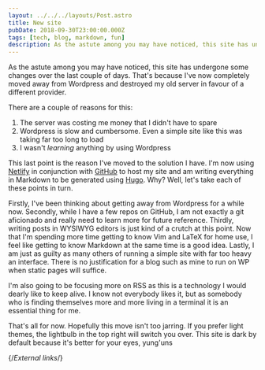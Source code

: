 ```yaml
---
layout: ../../../layouts/Post.astro
title: New site
pubDate: 2018-09-30T23:00:00.000Z
tags: [tech, blog, markdown, fun]
description: As the astute among you may have noticed, this site has undergone some changes over the last couple of days. That's because I've now completely moved away from Wordpress and destroyed my old server in favour of a different provider.
---
```


As the astute among you may have noticed, this site has undergone some changes over the last couple of days. That's because I've now completely moved away from Wordpress and destroyed my old server in favour of a different provider.

There are a couple of reasons for this:

1. The server was costing me money that I didn't have to spare
2. Wordpress is slow and cumbersome. Even a simple site like this was taking
   far too long to load
3. I wasn't _learning_ anything by using Wordpress

This last point is the reason I've moved to the solution I have. I'm now using [Netlify][netlify] in conjunction with [GitHub][github] to host my site and am writing everything in Markdown to be generated using [Hugo][hugo]. Why? Well, let's take each of these points in turn.

Firstly, I've been thinking about getting away from Wordpress for a while now. Secondly, while I have a few repos on GitHub, I am not exactly a git aficionado and really need to learn more for future reference. Thirdly, writing posts in WYSIWYG editors is just kind of a crutch at this point. Now that I'm spending more time getting to know Vim and LaTeX for home use, I feel like getting to know Markdown at the same time is a good idea. Lastly, I am just as guilty as many others of running a simple site with far too heavy an interface. There is no justification for a blog such as mine to run on WP when static pages will suffice.

I'm also going to be focusing more on RSS as this is a technology I would dearly like to keep alive. I know not everybody likes it, but as somebody who is finding themselves more and more living in a terminal it is an essential thing for me.

That's all for now. Hopefully this move isn't too jarring. If you prefer light themes, the lightbulb in the top right will switch you over. This site is dark by default because it's better for your eyes, yung'uns

{/*External links*/}

[github]: https://github.com
[hugo]: https://gohugo.io
[netlify]: https://netlify.com
